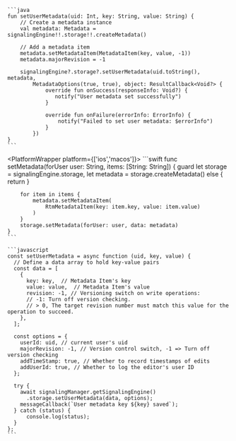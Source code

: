 <PlatformWrapper platform='android'>

    ```java
    fun setUserMetadata(uid: Int, key: String, value: String) {
        // Create a metadata instance
        val metadata: Metadata = signalingEngine!!.storage!!.createMetadata()

        // Add a metadata item
        metadata.setMetadataItem(MetadataItem(key, value, -1))
        metadata.majorRevision = -1

        signalingEngine?.storage?.setUserMetadata(uid.toString(), metadata,
            MetadataOptions(true, true), object: ResultCallback<Void?> {
                override fun onSuccess(responseInfo: Void?) {
                   notify("User metadata set successfully")
                }

                override fun onFailure(errorInfo: ErrorInfo) {
                    notify("Failed to set user metadata: $errorInfo")
                }
            })
    }
    ```

</PlatformWrapper>

<PlatformWrapper platform={['ios','macos']}>
    ```swift
    func setMetadata(forUser user: String, items: [String: String]) {
        guard let storage = signalingEngine.storage,
              let metadata = storage.createMetadata()
        else { return }

        for item in items {
            metadata.setMetadataItem(
                RtmMetadataItem(key: item.key, value: item.value)
            )
        }
        storage.setMetadata(forUser: user, data: metadata)
    }
    ```
</PlatformWrapper>

<PlatformWrapper platform = 'web'>

    ```javascript
    const setUserMetadata = async function (uid, key, value) {
      // Define a data array to hold key-value pairs
      const data = [
        {
          key: key,  // Metadata Item's key
          value: value,  // Metadata Item's value
          revision: -1, // Versioning switch on write operations:
          // -1: Turn off version checking.
          // > 0, The target revision number must match this value for the operation to succeed.
        },
      ];

      const options = {
        userId: uid, // current user's uid
        majorRevision: -1, // Version control switch, -1 => Turn off version checking
        addTimeStamp: true, // Whether to record timestamps of edits
        addUserId: true, // Whether to log the editor's user ID
      };

      try {
        await signalingManager.getSignalingEngine()
          .storage.setUserMetadata(data, options);
        messageCallback(`User metadata key ${key} saved`);
      } catch (status) {
          console.log(status);
      }
    };
    ```
     
</PlatformWrapper>

